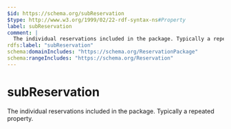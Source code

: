 ```yaml
---
$id: https://schema.org/subReservation
$type: http://www.w3.org/1999/02/22-rdf-syntax-ns#Property
label: subReservation
comment: |
  The individual reservations included in the package. Typically a repeated property.
rdfs:label: "subReservation"
schema:domainIncludes: "https://schema.org/ReservationPackage"
schema:rangeIncludes: "https://schema.org/Reservation"
---
```


# subReservation

The individual reservations included in the package. Typically a repeated property.

